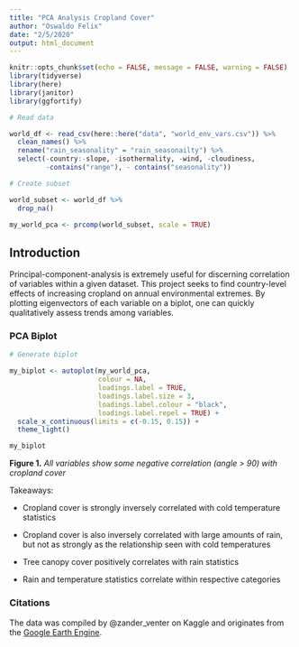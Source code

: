 ```yaml
---
title: "PCA Analysis Cropland Cover"
author: "Oswaldo Felix"
date: "2/5/2020"
output: html_document
---
```


```r
knitr::opts_chunk$set(echo = FALSE, message = FALSE, warning = FALSE)
library(tidyverse)
library(here)
library(janitor)
library(ggfortify)
```

```r
# Read data

world_df <- read_csv(here::here("data", "world_env_vars.csv")) %>% 
  clean_names() %>%
  rename("rain_seasonality" = "rain_seasonailty") %>% 
  select(-country:-slope, -isothermality, -wind, -cloudiness,
         -contains("range"), - contains("seasonality"))

```

```r
# Create subset

world_subset <- world_df %>% 
  drop_na()

my_world_pca <- prcomp(world_subset, scale = TRUE)

```

## Introduction

Principal-component-analysis is extremely useful for discerning correlation of variables within a given dataset. This project seeks to find country-level effects of increasing cropland on annual environmental extremes. By plotting eigenvectors of each variable on a biplot, one can quickly qualitatively assess trends among variables.

### PCA Biplot
```r
# Generate biplot

my_biplot <- autoplot(my_world_pca,
                      colour = NA,
                      loadings.label = TRUE,
                      loadings.label.size = 3,
                      loadings.label.colour = "black",
                      loadings.label.repel = TRUE) +
  scale_x_continuous(limits = c(-0.15, 0.15)) +
  theme_light()

my_biplot
```

**Figure 1.** *All variables show some negative correlation (angle > 90) with cropland cover*

Takeaways:

- Cropland cover is strongly inversely correlated with cold temperature statistics

- Cropland cover is also inversely correlated with large amounts of rain, but not as strongly as the relationship seen with cold temperatures

- Tree canopy cover positively correlates with rain statistics

- Rain and temperature statistics correlate within respective categories

### Citations

The data was compiled by @zander_venter on Kaggle and originates from the [Google Earth Engine](https://earthengine.google.com/).